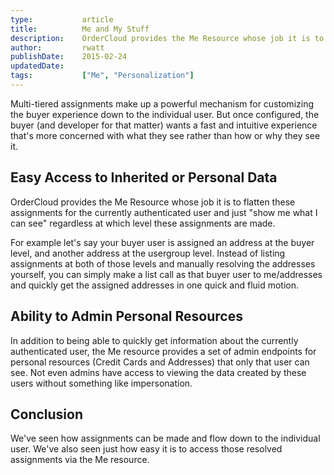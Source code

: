 ```yaml
---
type:           article
title:          Me and My Stuff
description:    OrderCloud provides the Me Resource whose job it is to flatten these assignments for the currently authenticated user and just "show me what I can see" regardless at which level these assignments are made.
author:         rwatt
publishDate:    2015-02-24
updatedDate:    
tags:           ["Me", "Personalization"]
---
```


Multi-tiered assignments make up a powerful mechanism for customizing the buyer experience down to the individual user. But once configured, the buyer (and developer for that matter) wants a fast and intuitive experience that's more concerned with what they see rather than how or why they see it.

## Easy Access to Inherited or Personal Data

OrderCloud provides the <Link to="/api-reference/me-and-my-stuff">Me Resource</Link> whose job it is to flatten these assignments for the currently authenticated user and just "show me what I can see" regardless at which level these assignments are made.

For example let's say your buyer user is assigned an address at the buyer level, and another address at the usergroup level. Instead of listing assignments at both of those levels and manually resolving the addresses yourself, you can simply make a list call as that buyer user to <Link to="/api-reference/me-and-my-stuff/my-addresses">me/addresses</Link> and quickly get the assigned addresses in one quick and fluid motion.

## Ability to Admin Personal Resources

In addition to being able to quickly get information about the currently authenticated user, the Me resource provides a set of admin endpoints for personal resources (Credit Cards and Addresses) that only that user can see. Not even admins have access to viewing the data created by these users without something like <Link to="/features/impersonation">impersonation</Link>.

## Conclusion

We've seen how assignments can be made and flow down to the individual user. We've also seen just how easy it is to access those resolved assignments via the Me resource.
